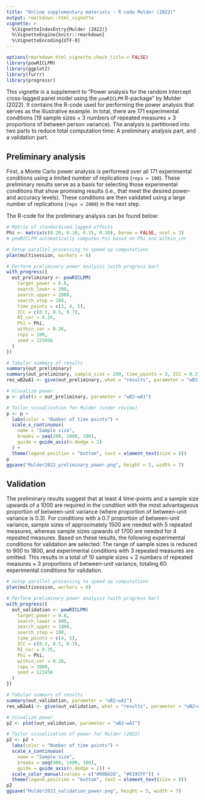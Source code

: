 ---
title: "Online supplementary materials - R code Mulder (2022)"
output: rmarkdown::html_vignette
vignette: >
  %\VignetteIndexEntry{Mulder (2022)}
  %\VignetteEngine{knitr::rmarkdown}
  %\VignetteEncoding{UTF-8}
---

```{r setup, eval = FALSE, echo=FALSE}
options(rmarkdown.html_vignette.check_title = FALSE)
library(powRICLPM)
library(ggplot2)
library(furrr)
library(progressr)
```

This vignette is a supplement to "Power analysis for the random intercept cross-lagged panel model using the `powRICLPM` R-package" by Mulder (2022). It contains the R-code used for performing the power analysis that serves as the illustrative example. In total, there are 171 experimental conditions (19 sample sizes $\times$ 3 numbers of repeated measures $\times$ 3 proportions of between person variance). The analysis is partitioned into two parts to reduce total computation time: A preliminary analysis part, and a validation part. 

## Preliminary analysis
First, a Monte Carlo power analysis is performed over all 171 experimental conditions using a limited number of replications (`reps = 100`). These preliminary results serve as a basis for selecting those experimental conditions that show promising results (i.e., that meet the desired power- and accuracy levels). These conditions are then validated using a large number of replications (`reps = 2000`) in the next step. 

The R-code for the preliminary analysis can be found below:
```{r preliminary-analysis, eval = FALSE}
# Matrix of standardized lagged effects
Phi <- matrix(c(0.20, 0.10, 0.15, 0.30), byrow = FALSE, ncol = 2)
# powRICLPM automatically computes Psi based on Phi and within_cor

# Setup parallel processing to speed up computations
plan(multisession, workers = 6)

# Perform preliminary power analysis (with progress bar)
with_progress({
  out_preliminary <- powRICLPM(
    target_power = 0.8,
    search_lower = 200,
    search_upper = 2000,
    search_step = 100,
    time_points = c(3, 4, 5),
    ICC = c(0.3, 0.5, 0.7),
    RI_cor = 0.35,
    Phi = Phi,
    within_cor = 0.26,
    reps = 100,
    seed = 123456
  )
})

# Tabular summary of results
summary(out_preliminary)
summary(out_preliminary, sample_size = 200, time_points = 3, ICC = 0.3)
res_wB2wA1 <- give(out_preliminary, what = "results", parameter = "wB2~wA1")

# Visualize power
p <- plot(x = out_preliminary, parameter = "wB2~wA1")

# Tailor visualization for Mulder (under review)
p <- p +
  labs(color = "Number of time points") +
  scale_x_continuous(
    name = "Sample size",
    breaks = seq(200, 2000, 200),
    guide = guide_axis(n.dodge = 2)
  ) +
  theme(legend.position = "bottom", text = element_text(size = 8))
p
ggsave("Mulder2022_preliminary_power.png", height = 5, width = 7)
```

## Validation
The preliminary results suggest that at least 4 time-points and a sample size upwards of a 1000 are required in the condition with the most advantageous proportion of between-unit variance (where proportion of between-unit variance is 0.3). For conditions with a 0.7 proportion of between-unit variance, sample sizes of approximately 1500 are needed with 5 repeated measures, whereas sample sizes upwards of 1700 are needed for 4 repeated measures. Based on these results, the following experimental conditions for validation are selected: The range of sample sizes is reduced to 900 to 1800, and experimental conditions with 3 repeated measures are omitted. This results in a total of 10 sample sizes $\times$ 2 numbers of repeated measures $\times$ 3 proportions of between-unit variance, totaling 60 experimental conditions for validation.

```{r validation, eval = FALSE}
# Setup parallel processing to speed up computations
plan(multisession, workers = 6)

# Perform preliminary power analysis (with progress bar)
with_progress({
  out_validation <- powRICLPM(
    target_power = 0.8,
    search_lower = 900,
    search_upper = 1800,
    search_step = 100,
    time_points = c(4, 5),
    ICC = c(0.3, 0.5, 0.7),
    RI_cor = 0.35, 
    Phi = Phi,
    within_cor = 0.26,
    reps = 2000, 
    seed = 123456
  )
})

# Tabular summary of results
summary(out_validation, parameter = "wB2~wA1")
res_wB2wA1 <- give(out_validation, what = "results", parameter = "wB2~wA1")

# Visualize power
p2 <- plot(out_validation, parameter = "wB2~wA1")

# Tailor visualization of power for Mulder (2022)
p2 <- p2 + 
  labs(color = "Number of time points") +
  scale_x_continuous(
    name = "Sample size",
    breaks = seq(900, 1800, 100),
    guide = guide_axis(n.dodge = 2)) +
  scale_color_manual(values = c("#00BA38", "#619CFF")) +
  theme(legend.position = "bottom", text = element_text(size = 8))
p2
ggsave("Mulder2022_validation_power.png", height = 5, width = 7)
```



